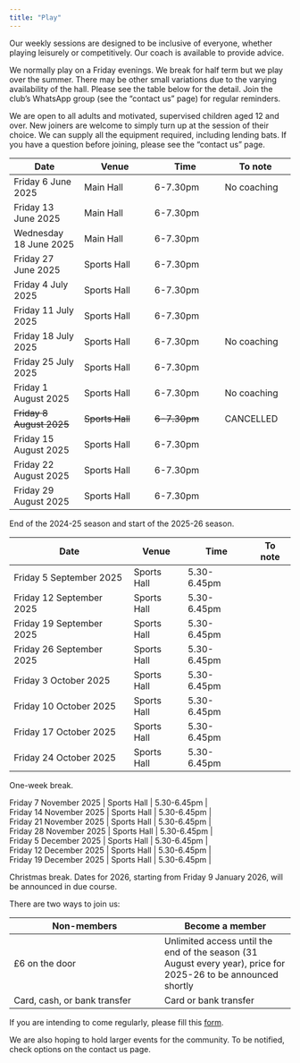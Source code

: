 ```yaml
---
title: "Play"
---
```


Our weekly sessions are designed to be inclusive of everyone, whether playing leisurely or competitively. Our coach is available to provide advice.

We normally play on a Friday evenings. We break for half term but we play over the summer. There may be other small variations due to the varying availability of the hall. Please see the table below for the detail. Join the club's WhatsApp group (see the "contact us" page) for regular reminders.

We are open to all adults and motivated, supervised children aged 12 and over. New joiners are welcome to simply turn up at the session of their choice. We can supply all the equipment required, including lending bats. If you have a question before joining, please see the "contact us" page.

| Date | Venue | Time | To note |
| -------- | -------- | -------- | -------- |
| Friday 6 June 2025 | Main Hall | 6-7.30pm | No coaching |
| Friday 13 June 2025 | Main Hall | 6-7.30pm |
| Wednesday 18 June 2025 | Main Hall | 6-7.30pm |
| Friday 27 June 2025 | Sports Hall | 6-7.30pm |
| Friday 4 July 2025 | Sports Hall | 6-7.30pm |
| Friday 11 July 2025 | Sports Hall | 6-7.30pm |
| Friday 18 July 2025 | Sports Hall | 6-7.30pm | No coaching |
| Friday 25 July 2025 | Sports Hall | 6-7.30pm |
| Friday 1 August 2025 | Sports Hall | 6-7.30pm | No coaching |
| ~~Friday 8 August 2025~~ | ~~Sports Hall~~ | ~~6-7.30pm~~ | CANCELLED |
| Friday 15 August 2025 | Sports Hall | 6-7.30pm |
| Friday 22 August 2025 | Sports Hall | 6-7.30pm |
| Friday 29 August 2025 | Sports Hall | 6-7.30pm |

End of the 2024-25 season and start of the 2025-26 season.

| Date | Venue | Time | To note |
| -------- | -------- | -------- | -------- |
| Friday 5 September 2025 | Sports Hall | 5.30-6.45pm |
| Friday 12 September 2025 | Sports Hall | 5.30-6.45pm |
| Friday 19 September 2025 | Sports Hall | 5.30-6.45pm |
| Friday 26 September 2025 | Sports Hall | 5.30-6.45pm |
| Friday 3 October 2025 | Sports Hall | 5.30-6.45pm |
| Friday 10 October 2025 | Sports Hall | 5.30-6.45pm |
| Friday 17 October 2025 | Sports Hall | 5.30-6.45pm |
| Friday 24 October 2025 | Sports Hall | 5.30-6.45pm |

One-week break.

| Friday 7 November 2025 | Sports Hall | 5.30-6.45pm |
| Friday 14 November 2025 | Sports Hall | 5.30-6.45pm |
| Friday 21 November 2025 | Sports Hall | 5.30-6.45pm |
| Friday 28 November 2025 | Sports Hall | 5.30-6.45pm |
| Friday 5 December 2025 | Sports Hall | 5.30-6.45pm |
| Friday 12 December 2025 | Sports Hall | 5.30-6.45pm |
| Friday 19 December 2025 | Sports Hall | 5.30-6.45pm |

Christmas break. Dates for 2026, starting from Friday 9 January 2026, will be announced in due course.

There are two ways to join us:

| Non-members  | Become a member |
| -------- | ------- |
| £6 on the door  | Unlimited access until the end of the season (31 August every year), price for 2025-26 to be announced shortly |
| Card, cash, or bank transfer | Card or bank transfer |

If you are intending to come regularly, please fill this [form](https://docs.google.com/forms/d/e/1FAIpQLSeElvgpaoJbczteYr2RKx2OMc3yo-FwpwUwaxU0pzclbHrW2A/viewform?usp=sf_link).

We are also hoping to hold larger events for the community. To be notified, check options on the contact us page.
